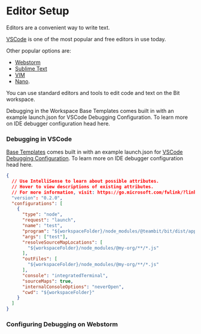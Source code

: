 
# Editor Setup

Editors are a convenient way to write text.

[VSCode](https://code.visualstudio.com/) is one of the most popular and free editors in use today.

Other popular options are:

- [Webstorm](https://www.jetbrains.com/webstorm/)
- [Sublime Text](https://www.sublimetext.com/)
- [VIM](https://www.vim.org/)
- [Nano](https://www.nano-editor.org/).

You can use standard editors and tools to edit code and text on the Bit workspace.

Debugging in the Workspace
Base Templates comes built in with an example launch.json for VSCode Debugging Configuration. To learn more on IDE debugger configuration head here.

### Debugging in VSCode

[Base Templates](/generator/workspace-template) comes built in with an example launch.json for [VSCode Debugging Configuration](https://code.visualstudio.com/docs/editor/debugging). To learn more on IDE debugger configuration head here.

```json
{
  // Use IntelliSense to learn about possible attributes.
  // Hover to view descriptions of existing attributes.
  // For more information, visit: https://go.microsoft.com/fwlink/?linkid=830387
  "version": "0.2.0",
  "configurations": [
    {
      "type": "node",
      "request": "launch",
      "name": "test",
      "program": "${workspaceFolder}/node_modules/@teambit/bit/dist/app.js",
      "args": ["test"],
      "resolveSourceMapLocations": [
        "${workspaceFolder}/node_modules/@my-org/**/*.js"
      ],
      "outFiles": [
        "${workspaceFolder}/node_modules/@my-org/**/*.js"
      ],
      "console": "integratedTerminal",
      "sourceMaps": true,
      "internalConsoleOptions": "neverOpen",
      "cwd": "${workspaceFolder}"
    }
  ]
}
```
<!-- TODO: gilad/guy to add launch json to react template -->


### Configuring Debugging on Webstorm

<!-- TODO: Eden -->
